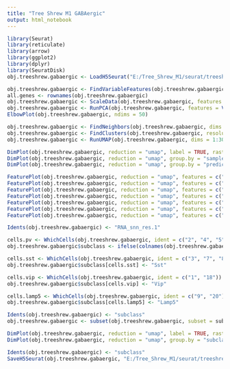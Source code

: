```yaml
---
title: "Tree Shrew M1 GABAergic"
output: html_notebook
---
```


```r

library(Seurat)
library(reticulate)
library(arrow)
library(ggplot2)
library(dplyr)
library(SeuratDisk)
obj.treeshrew.gabaergic <- LoadH5Seurat("E:/Tree_Shrew_M1/seurat/treeshrew_m1_gabaergic.h5Seurat")

```


```r

obj.treeshrew.gabaergic <- FindVariableFeatures(obj.treeshrew.gabaergic, selection.method = "vst", nfeatures = 3000)
all.genes <- rownames(obj.treeshrew.gabaergic)
obj.treeshrew.gabaergic <- ScaleData(obj.treeshrew.gabaergic, features = all.genes)
obj.treeshrew.gabaergic <- RunPCA(obj.treeshrew.gabaergic, features = VariableFeatures(object = obj.treeshrew.gabaergic))
ElbowPlot(obj.treeshrew.gabaergic, ndims = 50)

```


```r

obj.treeshrew.gabaergic <- FindNeighbors(obj.treeshrew.gabaergic, dims = 1:30)
obj.treeshrew.gabaergic <- FindClusters(obj.treeshrew.gabaergic, resolution = 1, algorithm = 4, method = "igraph")
obj.treeshrew.gabaergic <- RunUMAP(obj.treeshrew.gabaergic, dims = 1:30, method="umap-learn")

```


```r

DimPlot(obj.treeshrew.gabaergic, reduction = "umap", label = TRUE, raster = FALSE) + NoLegend() + xlim(-18, 18) + ylim(-18, 18) + coord_equal()
DimPlot(obj.treeshrew.gabaergic, reduction = "umap", group.by = "sample", raster = FALSE) + xlim(-18, 18) + ylim(-18, 18) + coord_equal()
DimPlot(obj.treeshrew.gabaergic, reduction = "umap", group.by = "predicted_doublets", raster = FALSE) + xlim(-18, 18) + ylim(-18, 18) + coord_equal()

```


```r

FeaturePlot(obj.treeshrew.gabaergic, reduction = "umap", features = c("Sst"), max.cutoff = 10) + xlim(-18, 18) + ylim(-18, 18) + coord_equal()
FeaturePlot(obj.treeshrew.gabaergic, reduction = "umap", features = c("Pvalb"), max.cutoff = 5) + xlim(-18, 18) + ylim(-18, 18) + coord_equal()
FeaturePlot(obj.treeshrew.gabaergic, reduction = "umap", features = c("Vip"), max.cutoff = 10) + xlim(-18, 18) + ylim(-18, 18) + coord_equal()
FeaturePlot(obj.treeshrew.gabaergic, reduction = "umap", features = c("Lamp5"), max.cutoff = 10) + xlim(-18, 18) + ylim(-18, 18) + coord_equal()
FeaturePlot(obj.treeshrew.gabaergic, reduction = "umap", features = c("Sncg"), max.cutoff = 10) + xlim(-18, 18) + ylim(-18, 18) + coord_equal()
FeaturePlot(obj.treeshrew.gabaergic, reduction = "umap", features = c("Meis2"), max.cutoff = 10) + xlim(-18, 18) + ylim(-18, 18) + coord_equal()
FeaturePlot(obj.treeshrew.gabaergic, reduction = "umap", features = c("Chodl"), max.cutoff = 10) + xlim(-18, 18) + ylim(-18, 18) + coord_equal()

```


```r

Idents(obj.treeshrew.gabaergic) <- "RNA_snn_res.1"

cells.pv <- WhichCells(obj.treeshrew.gabaergic, ident = c("2", "4", "5", "6", "10", "11", "14", "16"))
obj.treeshrew.gabaergic$subclass <- ifelse(colnames(obj.treeshrew.gabaergic) %in% cells.pv, "Pvalb", "ambiguous")

cells.sst <- WhichCells(obj.treeshrew.gabaergic, ident = c("3", "7", "8", "12", "19"))
obj.treeshrew.gabaergic$subclass[cells.sst] <- "Sst"

cells.vip <- WhichCells(obj.treeshrew.gabaergic, ident = c("1", "18"))
obj.treeshrew.gabaergic$subclass[cells.vip] <- "Vip"

cells.lamp5 <- WhichCells(obj.treeshrew.gabaergic, ident = c("9", "20"))
obj.treeshrew.gabaergic$subclass[cells.lamp5] <- "Lamp5"

Idents(obj.treeshrew.gabaergic) <- "subclass"
obj.treeshrew.gabaergic <- subset(obj.treeshrew.gabaergic, subset = subclass != "ambiguous")

```


```r

DimPlot(obj.treeshrew.gabaergic, reduction = "umap", label = TRUE, raster = FALSE) + NoLegend() + xlim(-15, 15) + ylim(-15, 15) + coord_equal()
DimPlot(obj.treeshrew.gabaergic, reduction = "umap", group.by = "subclass", raster = FALSE) + xlim(-15, 12) + ylim(-15, 15) + coord_equal()

```


```r

Idents(obj.treeshrew.gabaergic) <- "subclass"
SaveH5Seurat(obj.treeshrew.gabaergic, "E:/Tree_Shrew_M1/seurat/treeshrew_m1_gabaergic.h5seurat", overwrite = TRUE, verbose = TRUE)

```

